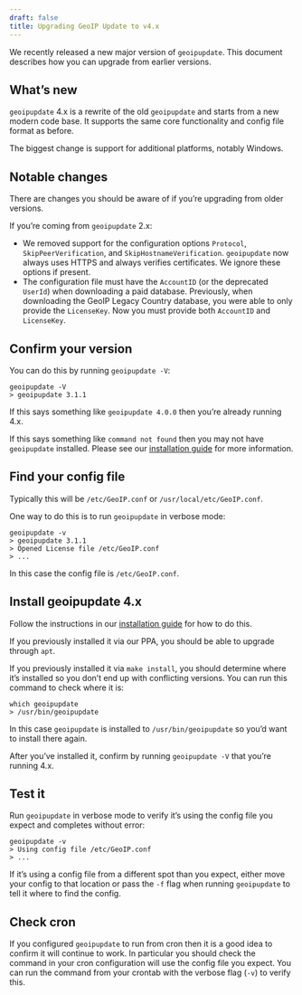 ```yaml
---
draft: false
title: Upgrading GeoIP Update to v4.x
---
```


We recently released a new major version of `geoipupdate`. This document
describes how you can upgrade from earlier versions.

## What’s new

`geoipupdate` 4\.x is a rewrite of the old `geoipupdate` and starts from a new
modern code base. It supports the same core functionality and config file format
as before.

The biggest change is support for additional platforms, notably Windows.

## Notable changes

There are changes you should be aware of if you’re upgrading from older
versions.

If you’re coming from `geoipupdate` 2\.x:

- We removed support for the configuration options `Protocol`,
  `SkipPeerVerification`, and `SkipHostnameVerification`. `geoipupdate` now
  always uses HTTPS and always verifies certificates. We ignore these options if
  present.
- The configuration file must have the `AccountID` (or the deprecated `UserId`)
  when downloading a paid database. Previously, when downloading the GeoIP
  Legacy Country database, you were able to only provide the `LicenseKey`. Now
  you must provide both `AccountID` and `LicenseKey`.

## Confirm your version

You can do this by running `geoipupdate -V`:

```cli
geoipupdate -V
> geoipupdate 3.1.1
```

If this says something like `geoipupdate 4.0.0` then you’re already running 4.x.

If this says something like `command not found` then you may not have
`geoipupdate` installed. Please see our
[installation guide](/geoip/updating-databases#1-install-geoip-update) for more
information.

## Find your config file

Typically this will be `/etc/GeoIP.conf` or `/usr/local/etc/GeoIP.conf`.

One way to do this is to run `geoipupdate` in verbose mode:

```cli
geoipupdate -v
> geoipupdate 3.1.1
> Opened License file /etc/GeoIP.conf
> ...
```

In this case the config file is `/etc/GeoIP.conf`.

## Install geoipupdate 4.x

Follow the instructions in our
[installation guide](/geoip/updating-databases#1-install-geoip-update) for how
to do this.

If you previously installed it via our PPA, you should be able to upgrade
through `apt`.

If you previously installed it via `make install`, you should determine where
it’s installed so you don’t end up with conflicting versions. You can run this
command to check where it is:

```cli
which geoipupdate
> /usr/bin/geoipupdate
```

In this case `geoipupdate` is installed to `/usr/bin/geoipupdate` so you’d want
to install there again.

After you’ve installed it, confirm by running `geoipupdate -V` that you’re
running 4.x.

## Test it

Run `geoipupdate` in verbose mode to verify it’s using the config file you
expect and completes without error:

```cli
geoipupdate -v
> Using config file /etc/GeoIP.conf
> ...
```

If it’s using a config file from a different spot than you expect, either move
your config to that location or pass the `-f` flag when running `geoipupdate` to
tell it where to find the config.

## Check cron

If you configured `geoipupdate` to run from cron then it is a good idea to
confirm it will continue to work. In particular you should check the command in
your cron configuration will use the config file you expect. You can run the
command from your crontab with the verbose flag (`-v`) to verify this.
